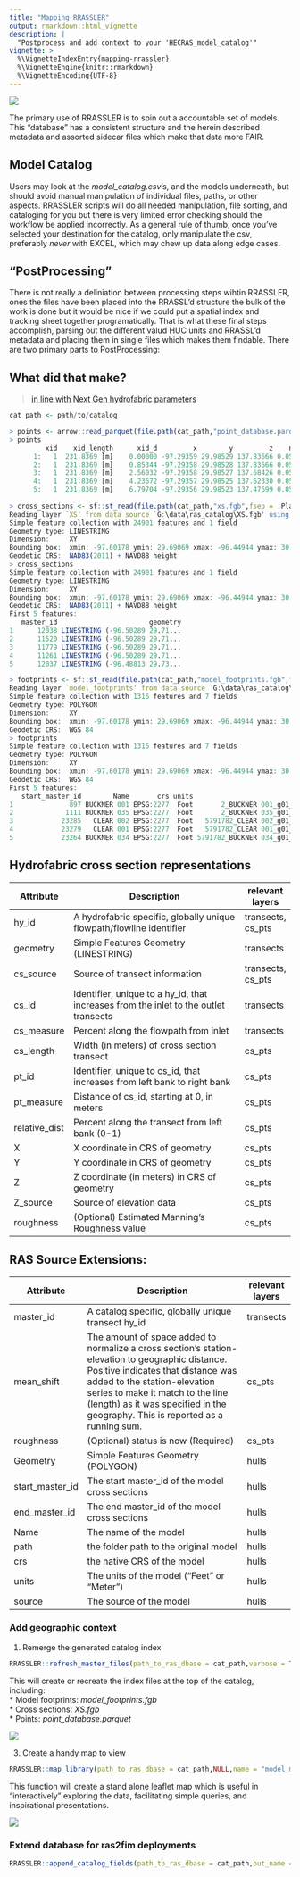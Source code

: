 ```yaml
---
title: "Mapping RRASSLER"
output: rmarkdown::html_vignette
description: |
  "Postprocess and add context to your 'HECRAS_model_catalog'"
vignette: >
  %\VignetteIndexEntry{mapping-rrassler}
  %\VignetteEngine{knitr::rmarkdown}
  %\VignetteEncoding{UTF-8}
---
```


![](https://raw.githubusercontent.com/JimColl/RRASSLER/main/man/figures/Files.PNG)

The primary use of RRASSLER is to spin out a accountable set of models.  This "database" has a consistent structure and the herein described metadata and assorted sidecar files which make that data more FAIR.

## Model Catalog
Users may look at the _model_catalog.csv_'s, and the models underneath, but should avoid manual manipulation of individual files, paths, or other aspects.  RRASSLER scripts will do all needed manipulation, file sorting, and cataloging for you but there is very limited error checking should the workflow be applied incorrectly.  As a general rule of thumb, once you've selected your destination for the catalog, only manipulate the csv, preferably _never_ with EXCEL, which may chew up data along edge cases.

## "PostProcessing"

There is not really a deliniation between processing steps wihtin RRASSLER, ones the files have been placed into the RRASSL'd structure the bulk of the work is done but it would be nice if we could put a spatial index and tracking sheet together programatically.  That is what these final steps accomplish, parsing out the different valud HUC units and RRASSL'd metadata and placing them in single files which makes them findable.  There are two primary parts to PostProcessing:

## What did that make?

> [in line with Next Gen hydrofabric parameters](https://noaa-owp.github.io/hydrofabric/articles/cs_dm.html)

```r
cat_path <- path/to/catalog

> points <- arrow::read_parquet(file.path(cat_path,"point_database.parquet",fsep = .Platform$file.sep))
> points
         xid    xid_length      xid_d         x        y         z    n source master_id
      1:   1  231.8369 [m]    0.00000 -97.29359 29.98529 137.83666 0.05      3         1
      2:   1  231.8369 [m]    0.85344 -97.29358 29.98528 137.83666 0.05      3         1
      3:   1  231.8369 [m]    2.56032 -97.29358 29.98527 137.68426 0.05      3         1
      4:   1  231.8369 [m]    4.23672 -97.29357 29.98525 137.62330 0.05      3         1
      5:   1  231.8369 [m]    6.79704 -97.29356 29.98523 137.47699 0.05      3         1
      
> cross_sections <- sf::st_read(file.path(cat_path,"xs.fgb",fsep = .Platform$file.sep))
Reading layer `XS' from data source `G:\data\ras_catalog\XS.fgb' using driver `FlatGeobuf'
Simple feature collection with 24901 features and 1 field
Geometry type: LINESTRING
Dimension:     XY
Bounding box:  xmin: -97.60178 ymin: 29.69069 xmax: -96.44944 ymax: 30.41321
Geodetic CRS:  NAD83(2011) + NAVD88 height
> cross_sections
Simple feature collection with 24901 features and 1 field
Geometry type: LINESTRING
Dimension:     XY
Bounding box:  xmin: -97.60178 ymin: 29.69069 xmax: -96.44944 ymax: 30.41321
Geodetic CRS:  NAD83(2011) + NAVD88 height
First 5 features:
   master_id                       geometry
1      12038 LINESTRING (-96.50289 29.71...
2      11520 LINESTRING (-96.50289 29.71...
3      11779 LINESTRING (-96.50289 29.71...
4      11261 LINESTRING (-96.50289 29.71...
5      12037 LINESTRING (-96.48813 29.73...

> footprints <- sf::st_read(file.path(cat_path,"model_footprints.fgb",fsep = .Platform$file.sep))
Reading layer `model_footprints' from data source `G:\data\ras_catalog\model_footprints.fgb' using driver `FlatGeobuf'
Simple feature collection with 1316 features and 7 fields
Geometry type: POLYGON
Dimension:     XY
Bounding box:  xmin: -97.60178 ymin: 29.69069 xmax: -96.44944 ymax: 30.41321
Geodetic CRS:  WGS 84
> footprints
Simple feature collection with 1316 features and 7 fields
Geometry type: POLYGON
Dimension:     XY
Bounding box:  xmin: -97.60178 ymin: 29.69069 xmax: -96.44944 ymax: 30.41321
Geodetic CRS:  WGS 84
First 5 features:
   start_master_id        Name       crs units                               path        source end_master_id                       geometry
1              897 BUCKNER 001 EPSG:2277  Foot       2_BUCKNER 001_g01_1688926581 FEMA Region 6           909 POLYGON ((-96.58433 29.7028...
2             1111 BUCKNER 035 EPSG:2277  Foot       2_BUCKNER 035_g01_1688926582 FEMA Region 6          1125 POLYGON ((-96.53977 29.7482...
3            23285   CLEAR 002 EPSG:2277  Foot   5791782_CLEAR 002_g01_1688926594 FEMA Region 6         23291 POLYGON ((-96.54638 29.7554...
4            23279   CLEAR 001 EPSG:2277  Foot   5791782_CLEAR 001_g01_1688926594 FEMA Region 6         23284 POLYGON ((-96.55299 29.7509...
5            23264 BUCKNER 034 EPSG:2277  Foot 5791782_BUCKNER 034_g01_1688926582 FEMA Region 6         23278 POLYGON ((-96.55418 29.7420...
```

## Hydrofabric cross section representations
| Attribute     | Description                                                                          | relevant layers   |
|---------------|--------------------------------------------------------------------------------------|-------------------|
| hy_id         | A hydrofabric specific, globally unique flowpath/flowline identifier                 | transects, cs_pts |
| geometry      | Simple Features Geometry (LINESTRING)                                                | transects         |
| cs_source     | Source of transect information                                                       | transects, cs_pts |
| cs_id         | Identifier, unique to a hy_id, that increases from the inlet to the outlet transects | transects         |
| cs_measure    | Percent along the flowpath from inlet                                                | transects         |
| cs_length     | Width (in meters) of cross section transect                                          | cs_pts            |
| pt_id         | Identifier, unique to cs_id, that increases from left bank to right bank             | cs_pts            |
| pt_measure    | Distance of cs_id, starting at 0, in meters                                          | cs_pts            |
| relative_dist | Percent along the transect from left bank (0-1)                                      | cs_pts            |
| X             | X coordinate in CRS of geometry                                                      | cs_pts            |
| Y             | Y coordinate in CRS of geometry                                                      | cs_pts            |
| Z             | Z coordinate (in meters) in CRS of geometry                                          | cs_pts            |
| Z_source      | Source of elevation data                                                             | cs_pts            |
| roughness     | (Optional) Estimated Manning's Roughness value                                       | cs_pts            |

## RAS Source Extensions:
| Attribute       | Description                                                                                                                                                                                                                                                                                    | relevant layers |
|-----------------|------------------------------------------------------------------------------------------------------------------------------------------------------------------------------------------------------------------------------------------------------------------------------------------------|-----------------|
| master_id       | A catalog specific, globally unique transect hy_id                                                                                                                                                                                                                                             | transects       |
| mean_shift      | The amount of space added to normalize a cross section's station-elevation to geographic distance.  Positive indicates that distance was added to the station-elevation series to make it match to the line (length) as it was specified in the geography.  This is reported as a running sum. | cs_pts          |
| roughness       | (Optional) status is now (Required)                                                                                                                                                                                                                                                            | cs_pts          |
| Geometry        | Simple Features Geometry (POLYGON)                                                                                                                                                                                                                                                             | hulls           |
| start_master_id | The start master_id of the model cross sections                                                                                                                                                                                                                                                | hulls           |
| end_master_id   | The end master_id of the model cross sections                                                                                                                                                                                                                                                  | hulls           |
| Name            | The name of the model                                                                                                                                                                                                                                                                          | hulls           |
| path            | the folder path to the original model                                                                                                                                                                                                                                                          | hulls           |
| crs             | the native CRS of the model                                                                                                                                                                                                                                                                    | hulls           |
| units           | The units of the model ("Feet" or "Meter")                                                                                                                                                                                                                                                     | hulls           |
| source          | The source of the model                                                                                                                                                                                                                                                                        | hulls           |

### Add geographic context

1) Remerge the generated catalog index

```r
RRASSLER::refresh_master_files(path_to_ras_dbase = cat_path,verbose = TRUE)
```

This will create or recreate the index files at the top of the catalog, including:  
* Model footprints: _model_footprints.fgb_  
* Cross sections: _XS.fgb_  
* Points: _point_database.parquet_  

![](https://raw.githubusercontent.com/JimColl/RRASSLER/main/man/figures/GIS_features.PNG)

3) Create a handy map to view

```r
RRASSLER::map_library(path_to_ras_dbase = cat_path,NULL,name = "model_map",plot_lines = TRUE,chart_lines = FALSE,refresh = FALSE,quiet = FALSE)
```

This function will create a stand alone leaflet map which is useful in "interactively" exploring the data, facilitating simple queries, and inspirational presentations.

![](https://raw.githubusercontent.com/JimColl/RRASSLER/main/man/figures/map_features.PNG)

### Extend database for ras2fim deployments

```r
RRASSLER::append_catalog_fields(path_to_ras_dbase = cat_path,out_name = "OWP_ras_model_catalog.csv",overwrite = FALSE,is_quiet = TRUE)
```

